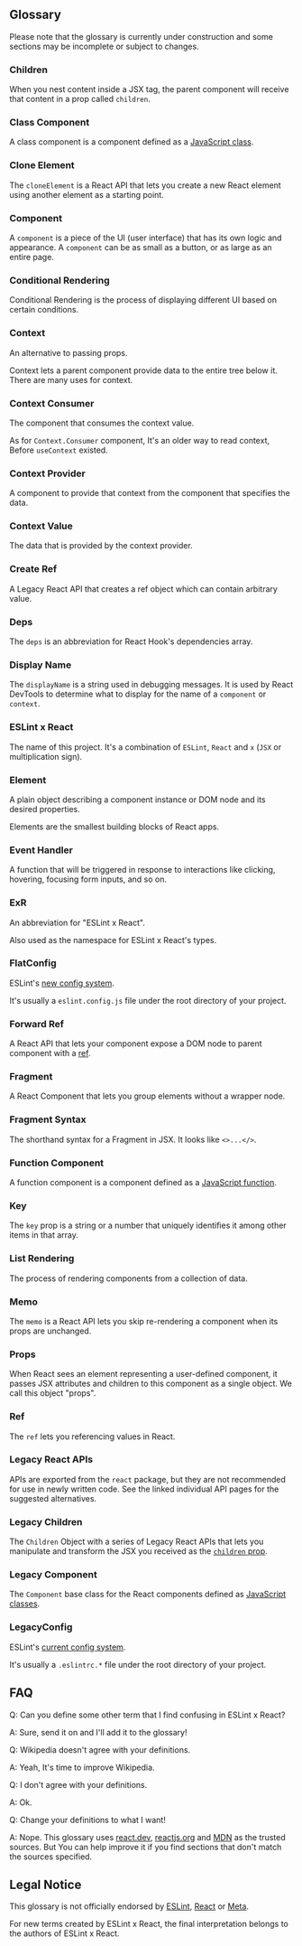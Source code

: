 
## Glossary

<Warning>
Please note that the glossary is currently under construction and some sections may be incomplete or subject to changes.
</Warning>

### Children

When you nest content inside a JSX tag, the parent component will receive that content in a prop called `children`.

### Class Component

A class component is a component defined as a [JavaScript class](https://developer.mozilla.org/en-US/docs/Web/JavaScript/Reference/Classes).

### Clone Element

The `cloneElement` is a React API that lets you create a new React element using another element as a starting point.

### Component

A `component` is a piece of the UI (user interface) that has its own logic and appearance. A `component` can be as small as a button, or as large as an entire page.

### Conditional Rendering

Conditional Rendering is the process of displaying different UI based on certain conditions.

### Context

An alternative to passing props.

Context lets a parent component provide data to the entire tree below it. There are many uses for context.

### Context Consumer

The component that consumes the context value.

As for `Context.Consumer` component, It's an older way to read context, Before `useContext` existed.

### Context Provider

A component to provide that context from the component that specifies the data.

### Context Value

The data that is provided by the context provider.

### Create Ref

A Legacy React API that creates a ref object which can contain arbitrary value.

### Deps

The `deps` is an abbreviation for React Hook's dependencies array.

### Display Name

The `displayName` is a string used in debugging messages. It is used by React DevTools to determine what to display for the name of a `component` or `context`.

### ESLint x React

The name of this project. It's a combination of `ESLint`, `React` and `x` (`JSX` or multiplication sign).

### Element

A plain object describing a component instance or DOM node and its desired properties.

Elements are the smallest building blocks of React apps.

### Event Handler

A function that will be triggered in response to interactions like clicking, hovering, focusing form inputs, and so on.

### ExR

An abbreviation for "ESLint x React".

Also used as the namespace for ESLint x React's types.

### FlatConfig

ESLint's [new config system](https://eslint.org/docs/latest/use/configure/configuration-files-new).

It's usually a `eslint.config.js` file under the root directory of your project.

### Forward Ref

A React API that lets your component expose a DOM node to parent component with a [ref](https://react.dev/learn/manipulating-the-dom-with-refs).

### Fragment

A React Component that lets you group elements without a wrapper node.

### Fragment Syntax

The shorthand syntax for a Fragment in JSX. It looks like `<>...</>`.

### Function Component

A function component is a component defined as a [JavaScript function](https://developer.mozilla.org/en-US/docs/Web/JavaScript/Reference/Functions).

### Key

The `key` prop is a string or a number that uniquely identifies it among other items in that array.

### List Rendering

The process of rendering components from a collection of data.

### Memo

The `memo` is a React API lets you skip re-rendering a component when its props are unchanged.

### Props

When React sees an element representing a user-defined component, it passes JSX attributes and children to this component as a single object. We call this object "props".

### Ref

The `ref` lets you referencing values in React.

### Legacy React APIs

APIs are exported from the `react` package, but they are not recommended for use in newly written code. See the linked individual API pages for the suggested alternatives.

### Legacy Children

The `Children` Object with a series of Legacy React APIs that lets you manipulate and transform the JSX you received as the [`children` prop](https://react.dev/learn/passing-props-to-a-component#passing-jsx-as-children).

### Legacy Component

The `Component` base class for the React components defined as [JavaScript classes](https://developer.mozilla.org/en-US/docs/Web/JavaScript/Reference/Classes).

### LegacyConfig

ESLint's [current config system](https://eslint.org/docs/latest/use/configure/configuration-files).

It's usually a `.eslintrc.*` file under the root directory of your project.

## FAQ

Q: Can you define some other term that I find confusing in ESLint x React?

A: Sure, send it on and I'll add it to the glossary!

Q: Wikipedia doesn't agree with your definitions.

A: Yeah, It's time to improve Wikipedia.

Q: I don't agree with your definitions.

A: Ok.

Q: Change your definitions to what I want!

A: Nope. This glossary uses [react.dev](https://react.dev), [reactjs.org](https://legacy.reactjs.org) and [MDN](https://developer.mozilla.org) as the trusted sources. But You can help improve it if you find sections that don't match the sources specified.

## Legal Notice

This glossary is not officially endorsed by [ESLint](https://eslint.org), [React](https://react.dev) or [Meta](https://www.meta.com).

For new terms created by ESLint x React, the final interpretation belongs to the authors of ESLint x React.
